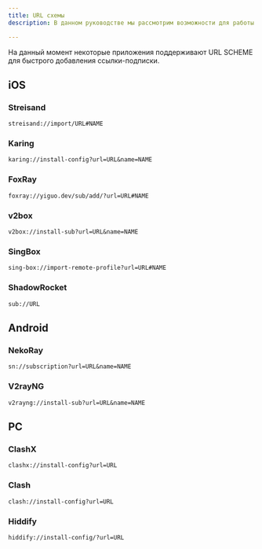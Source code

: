 ```yaml
---
title: URL схемы
description: В данном руководстве мы рассмотрим возможности для работы с URL SHEME приложений в панели Marzban

---
```

На данный момент некоторые приложения поддерживают URL SCHEME для быстрого добавления ссылки-подписки.

## iOS

### Streisand

```
streisand://import/URL#NAME
```
### Karing

```
karing://install-config?url=URL&name=NAME
```
### FoxRay

```
foxray://yiguo.dev/sub/add/?url=URL#NAME
```

### v2box

```
v2box://install-sub?url=URL&name=NAME
```
### SingBox

```
sing-box://import-remote-profile?url=URL#NAME
```
### ShadowRocket

```
sub://URL
```

## Android

### NekoRay

```
sn://subscription?url=URL&name=NAME
```

### V2rayNG

```
v2rayng://install-sub?url=URL&name=NAME
```

## PC

### ClashX

```
clashx://install-config?url=URL
```

### Clash

```
clash://install-config?url=URL
```

### Hiddify
```
hiddify://install-config/?url=URL
```
